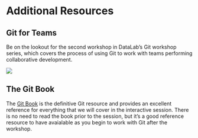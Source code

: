 # Additional Resources

## Git for Teams

Be on the lookout for the second workshop in DataLab's Git workshop series, which 
covers the process of using Git to work with teams performing collaborative 
development.

![](`r url17`)

## The Git Book

The [Git Book](https://git-scm.com/book/en/v2) is the definitive Git resource 
and provides an excellent reference for everything that we will cover in the 
interactive session. There is no need to read the book prior to the session, 
but it's a good reference resource to have avaialable as you begin to work 
with Git after the workshop.